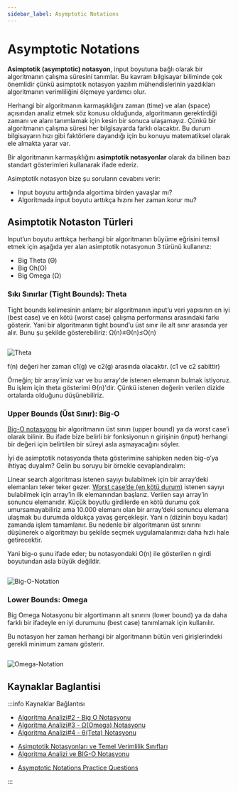 ```yaml
---
sidebar_label: Asymptotic Notations
---
```


# Asymptotic Notations

<!--- Import Component Here --->


<!--- Content - Start --->

**Asimptotik (asymptotic) notasyon**, input boyutuna bağlı olarak bir algoritmanın çalışma süresini tanımlar. Bu kavram bilgisayar biliminde çok önemlidir çünkü asimptotik notasyon yazılım mühendislerinin yazdıkları algoritmanın verimliliğini ölçmeye yardımcı olur.

Herhangi bir algoritmanın karmaşıklığını zaman (time) ve alan (space) açısından analiz etmek söz konusu olduğunda, algoritmanın gerektirdiği zamanı ve alanı tanımlamak için kesin bir sonuca ulaşamayız. Çünkü bir algoritmanın çalışma süresi her bilgisayarda farklı olacaktır. Bu durum bilgisayarın hızı gibi faktörlere dayandığı için bu konuyu matematiksel olarak ele almakta yarar var.

Bir algoritmanın karmaşıklığını **asimptotik notasyonlar** olarak da bilinen bazı standart gösterimleri kullanarak ifade ederiz.

Asimptotik notasyon bize şu soruların cevabını verir:

- Input boyutu arttığında algortima birden yavaşlar mı?
- Algoritmada input boyutu arttıkça hızını her zaman korur mu?

## Asimptotik Notaston Türleri

Input’un boyutu arttıkça herhangi bir algoritmanın büyüme eğrisini temsil etmek için aşağıda yer alan asimptotik notasyonun 3 türünü kullanırız:

- Big Theta (Θ)
- Big Oh(O)
- Big Omega (Ω)

### Sıkı Sınırlar (Tight Bounds): Theta

Tight bounds kelimesinin anlamı; bir algoritmanın input’u veri yapısının en iyi (best case) ve en kötü (worst case) çalışma performansı arasındaki farkı gösterir. Yani bir algoritmanın tight bound’u üst sınır ile alt sınır arasında yer alır. Bunu şu şekilde gösterebiliriz: Ω(n)≤Θ(n)≤O(n)

<div style={{width:"60%"}}>
<Image copyRight="CopyRight">

![Theta](../images/03-asymptotic-notations.webp)

</Image>
</div>

f(n) değeri her zaman c1(g) ve c2(g) arasında olacaktır. (c1 ve c2 sabittir)

Örneğin; bir array'imiz var ve bu array'de istenen elemanın bulmak istiyoruz. Bu işlem için theta gösterimi Θ(n)'dir. Çünkü istenen değerin verilen dizide ortalarda olduğunu düşünebiliriz.

### Upper Bounds (Üst Sınır): Big-O

[Big-O notasyonu](https://cs-space.vercel.app/algorithms/analysis-of-algorithms/big-O-notation) bir algoritmanın üst sınırı (upper bound) ya da worst case’i olarak bilinir. Bu ifade bize belirli bir fonksiyonun n girişinin (input) herhangi bir değeri için belirtilen bir süreyi asla aşmayacağını söyler.

İyi de asimptotik notasyonda theta gösterimine sahipken neden big-o’ya ihtiyaç duyalım? Gelin bu soruyu bir örnekle cevaplandıralım:

Linear search algoritması istenen sayıyı bulabilmek için bir array’deki elemanları teker teker gezer. [Worst case’de (en kötü durum)](https://cs-space.vercel.app/algorithms/analysis-of-algorithms/worst-average-and-best-cases#-en-k%C3%B6t%C3%BC-durum-worst-case-analizi-en-%C3%A7ok-kullan%C4%B1l%C4%B1r) istenen sayıyı bulabilmek için array’in ilk elemanından başlarız. Verilen sayı array’in sonuncu elemanıdır. Küçük boyutlu girdilerde en kötü durumu çok umursamayabiliriz ama 10.000 elemanı olan bir array’deki sonuncu elemana ulaşmak bu durumda oldukça yavaş gerçekleşir. Yani n (dizinin boyu kadar) zamanda işlem tamamlanır. Bu nedenle bir algoritmanın üst sınırını düşünerek o algoritmayı bu şekilde seçmek uygulamalarımızı daha hızlı hale getirecektir.

Yani big-o şunu ifade eder; bu notasyondaki O(n) ile gösterilen n girdi boyutundan asla büyük değildir.

<div style={{width:"80%"}}>
<Image copyRight="CopyRight">

![Big-O-Notation](../images/03-asymptotic-notations_2.jpg)

</Image>
</div>

### Lower Bounds: Omega

Big Omega Notasyonu bir algortimanın alt sınırını (lower bound) ya da daha farklı bir ifadeyle en iyi durumunu (best case) tanımlamak için kullanılır.

Bu notasyon her zaman herhangi bir algoritmanın bütün veri girişlerindeki gerekli minimum zamanı gösterir.

<div style={{width:"70%"}}>
<Image copyRight="CopyRight">

![Omega-Notation](../images/03-asymptotic-notations_3.png)

</Image>
</div>

<!--- Content - End --->

<!--- Links Source - Start --->

## Kaynaklar Baglantisi

:::info Kaynaklar Bağlantısı

<Tabs>
  <TabItem value="youtube-videos" label="Youtube videoları" default>
    <ul>
      <li>
        <a href="https://youtu.be/xRRTRt8MJFg?list=PLceNgbKeayldExZndJ3UJJcNWwJ1EkYA0">
          Algoritma Analizi#2 - Big O Notasyonu
        </a>
      </li>
      <li>
        <a href="https://youtu.be/E6DjPQE4Y_4?list=PLceNgbKeayldExZndJ3UJJcNWwJ1EkYA0">
          Algoritma Analizi#3 - Ω(Omega) Notasyonu
        </a>
      </li>
      <li>
        <a href="https://youtu.be/OMjIETZUbgo?list=PLceNgbKeayldExZndJ3UJJcNWwJ1EkYA0">
          Algoritma Analizi#4 - θ(Teta) Notasyonu
        </a>
      </li>
    </ul>
  </TabItem>
  <TabItem value="blog-article" label="Blog & Makale">
    <ul>
      <li>
        <a href="http://ercumentturk.com/yazilim/asimptotik-notasyonlari-ve-temel-verimlilik-siniflari/">
          Asimptotik Notasyonları ve Temel Verimlilik Sınıfları
        </a>
      </li>
      <li>
        <a href="https://seymagoksel.medium.com/algoritma-analizi-ve-big-o-notasyonu-3b7aefa8a051">
          Algoritma Analizi ve BIG-O Notasyonu
        </a>
      </li>
    </ul>
  </TabItem>
  <TabItem value="questions" label="Sorular">
    <ul>
      <li>
        <a href="https://quizizz.com/admin/quiz/5f8a7bf12bf8b0001b3029f7/asymptotic-notations-practice-questions">
          Asymptotic Notations Practice Questions
        </a>
      </li>
    </ul>
  </TabItem>
</Tabs>

:::

<!--- Links Source - End --->
